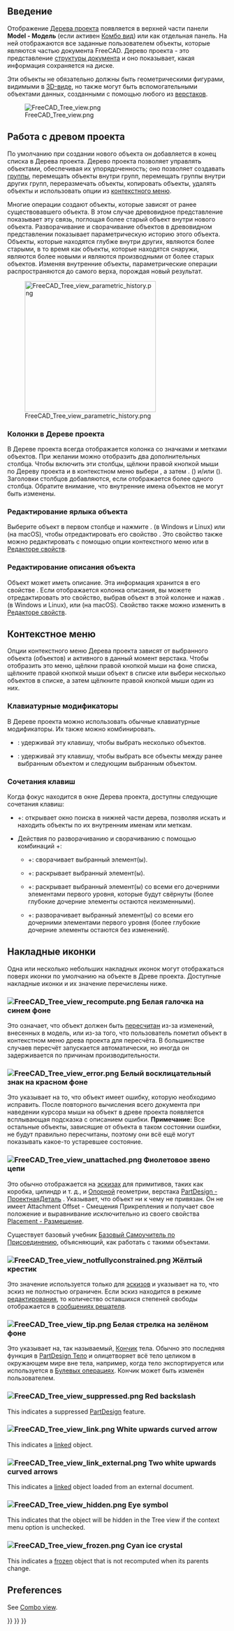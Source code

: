 <languages/>
{{TOCright}}

<span id="Introduction"></span>
== Введение ==

Отображение [[Tree_view/ru|Дерева проекта]] появляется в верхней части панели '''Model - Модель''' (если активен [[Combo_view/ru|Комбо вид]]) или как отдельная панель. На ней отображаются все заданные пользователем объекты, которые являются частью документа FreeCAD. Дерево проекта - это представление [[Document_structure/ru|структуры документа]] и оно показывает, какая информация сохраняется на диске.

Эти объекты не обязательно должны быть геометрическими фигурами, видимыми в [[3D_view/ru|3D-виде]], но также могут быть вспомогательными объектами данных, созданными с помощью любого из [[Workbenches/ru|верстаков]].

[[File:FreeCAD_Tree_view.png]]

{{Caption|Древо проекта, показывающее различные элементы документа}}

<span id="Working_with_the_Tree_view"></span>
== Работа с древом проекта ==

По умолчанию при создании нового объекта он добавляется в конец списка в Дерева проекта. Дерево проекта позволяет управлять объектами, обеспечивая их упорядоченность; оно позволяет создавать [[Std_Group/ru|группы]], перемещать объекты внутри групп, перемещать группы внутри других групп, переразмечать объекты, копировать объекты, удалять объекты и использовать опции из [[#Context_menu/ru|контекстного меню]].

Многие операции создают объекты, которые зависят от ранее существовавшего объекта. В этом случае древовидное представление показывает эту связь, поглощая более старый объект внутри нового объекта. Разворачивание и сворачивание объектов в древовидном представлении показывает параметрическую историю этого объекта. Объекты, которые находятся глубже внутри других, являются более старыми, в то время как объекты, которые находятся снаружи, являются более новыми и являются производными от более старых объектов. Изменяя внутренние объекты, параметрические операции распространяются до самого верха, порождая новый результат.

[[File:FreeCAD_Tree_view_parametric_history.png|x300px]]

{{Caption|Самый верхний объект создаётся путём выполнения параметрических операций над объектами, которые сами были созданы предыдущими операциями.<br>
Полное раскрытие дерева показывает исходные элементы, которые были использованы для создания частей твёрдых тел.}}

<span id="Tree_view_columns"></span>
=== Колонки в Дереве проекта ===

В Дереве проекта всегда отображается колонка со значками и метками объектов. При желании можно отобразить два дополнительных столбца. Чтобы включить эти столбцы, щёлкни правой кнопкой мыши по Дереву проекта и в контекстном меню выбери {{MenuCommand|Tree settings - Настройки дерева}}, а затем {{MenuCommand|Show description - Показать описание}}. ({{Version/ru|0.21}}) и/или {{MenuCommand|Show internal name - Показать внутреннее имя}} ({{Version/ru|1.0}}). Заголовки столбцов добавляются, если отображается более одного столбца. Обратите внимание, что внутренние имена объектов не могут быть изменены.

<span id="Edit_object_label"></span>
=== Редактирование ярлыка объекта ===

Выберите объект в первом столбце и нажмите {{KEY|F2}}. (в Windows и Linux) или {{KEY|Enter}} (на macOS), чтобы отредактировать его свойство {{PropertyData|Label - Ярлык}}. Это свойство также можно редактировать с помощью опции контекстного меню {{MenuCommand|Rename - Переименовать}} или в [[Property_editor/ru|Редакторе свойств]].

<span id="Edit_object_description"></span>
=== Редактирование описания объекта ===

Объект может иметь описание. Эта информация хранится в его свойстве {{PropertyData|Label2 - Ярлык2}}. Если отображается колонка описания, вы можете отредактировать это свойство, выбрав объект в этой колонке и нажав {{KEY|F2}}. (в Windows и Linux), или {{KEY|Enter}} (на macOS). Свойство также можно изменить в [[Property_editor/ru|Редакторе свойств]].

<span id="Context_menu"></span>
== Контекстное меню ==

Опции контекстного меню Дерева проекта зависят от выбранного объекта (объектов) и активного в данный момент верстака. Чтобы отобразить это меню, щёлкни правой кнопкой мыши на фоне списка, щёлкните правой кнопкой мыши объект в списке или выбери несколько объектов в списке, а затем щёлкните правой кнопкой мыши один из них.

<span id="Keyboard_modifiers"></span>
=== Клавиатурные модификаторы ===

В Дереве проекта можно использовать обычные клавиатурные модификаторы. Их также можно комбинировать.
* {{KEY|Ctrl}}: удерживай эту клавишу, чтобы выбрать несколько объектов.
* {{KEY|Shift}}: удерживай эту клавишу, чтобы выбрать все объекты между ранее выбранным объектом и следующим выбранным объектом.

<span id="Keyboard_shortcuts"></span>
=== Сочетания клавиш ===

Когда фокус находится в окне Дерева проекта, доступны следующие сочетания клавиш:
* {{KEY|Ctrl}}+{{KEY|F}}: открывает окно поиска в нижней части дерева, позволяя искать и находить объекты по их внутренним именам или меткам.
* Действия по разворачиванию и сворачиванию с помощью комбинаций {{KEY|Alt}}+{{KEY|Arrow}}: {{Version/ru|0.20}}
** {{KEY|Alt}}+{{KEY|Left}}: сворачивает выбранный элемент(ы).
** {{KEY|Alt}}+{{KEY|Right}}: раскрывает выбранный элемент(ы).
** {{KEY|Alt}}+{{KEY|Up}}: раскрывает выбранный элемент(ы) со всеми его дочерними элементами первого уровня, которые будут свёрнуты (более глубокие дочерние элементы остаются неизменными).
** {{KEY|Alt}}+{{KEY|Down}}: разворачивает выбранный элемент(ы) со всеми его дочерними элементами первого уровня (более глубокие дочерние элементы остаются без изменений).

<span id="Overlay_icons"></span>
==Накладные иконки==

Одна или несколько небольших накладных иконок могут отображаться поверх иконки по умолчанию на объекте в Древе проекта. Доступные накладные иконки и их значение перечислены ниже.

<span id="File:FreeCAD_Tree_view_recompute.png_White_check_mark_on_blue_background"></span>
=== [[File:FreeCAD_Tree_view_recompute.png]] Белая галочка на синем фоне ===

Это означает, что объект должен быть [[Std_Refresh/ru|пересчитан]] из-за изменений, внесенных в модель, или из-за того, что пользователь пометил объект в контекстном меню древа проекта для пересчёта. В большинстве случаев пересчёт запускается автоматически, но иногда он задерживается по причинам производительности.

<span id="File:FreeCAD_Tree_view_error.png_White_exclamation_mark_on_red_background"></span>
=== [[File:FreeCAD_Tree_view_error.png]] Белый восклицательный знак на красном фоне ===

Это указывает на то, что объект имеет ошибку, которую необходимо исправить. После повторного вычисления всего документа при наведении курсора мыши на объект в древе проекта появляется всплывающая подсказка с описанием ошибки. '''Примечание:''' Все остальные объекты, зависящие от объекта в таком состоянии ошибки, не будут правильно пересчитаны, поэтому они всё ещё могут показывать какое-то устаревшее состояние.

<span id="File:FreeCAD_Tree_view_unattached.png_Purple_chain_link"></span>
=== [[File:FreeCAD_Tree_view_unattached.png]] Фиолетовое звено цепи ===

Это обычно отображается на [[Sketch/ru|эскизах]] для примитивов, таких как коробка, цилиндр и т. д., и [[Datum/ru|Опорной]] геометрии, верстака [[PartDesign_Workbench/ru|PartDesign - ПроектнаяДеталь]] . Указывает, что объект ни к чему не привязан. Он не имеет Attachment Offset - Смещения Прикрепления и получает свое положение и выравнивание исключительно из своего свойства [[Placement/ru|Placement - Размещение]].

Существует базовый учебник [[Basic_Attachment_Tutorial/ru|Базовый Самоучитель по Присоединению]], объясняющий, как работать с такими объектами.

<span id="File:FreeCAD_Tree_view_notfullyconstrained.png_Yellow_X"></span>
=== [[File:FreeCAD_Tree_view_notfullyconstrained.png]] Жёлтый крестик ===

Это значение используется только для [[Sketch/ru|эскизов]] и указывает на то, что эскиз не полностью ограничен. Если эскиз находится в режиме [[Sketcher_EditSketch/ru|редактирования]], то количество оставшихся степеней свободы отображается в [[Sketcher_Dialog#Solver_messages/ru|сообщениях решателя]].

<span id="File:FreeCAD_Tree_view_tip.png_White_arrow_on_green_background"></span>
=== [[File:FreeCAD_Tree_view_tip.png]] Белая стрелка на зелёном фоне ===

Это указывает на, так называемый, [[PartDesign_Body#Tip/ru|Кончик]] тела. Обычно это последняя функция в [[PartDesign_Body/ru|PartDesign Тело]] и олицетворяет всё тело целиком в окружающем мире вне тела, например, когда тело экспортируется или используется в [[Part_Boolean/ru|Булевых операциях]]. Кончик может быть изменён пользователем.

=== [[File:FreeCAD_Tree_view_suppressed.png]] Red backslash ===

{{Version|1.0}}

This indicates a suppressed [[PartDesign_Workbench|PartDesign]] feature.

=== [[File:FreeCAD_Tree_view_link.png]] White upwards curved arrow ===

This indicates a [[Std_LinkMake|linked]] object.

=== [[File:FreeCAD_Tree_view_link_external.png]] Two white upwards curved arrows ===

This indicates a [[Std_LinkMake|linked]] object loaded from an external document.

=== [[File:FreeCAD_Tree_view_hidden.png]] Eye symbol ===

This indicates that the object will be hidden in the Tree view if the {{MenuCommand|Show items hidden in Tree view}} context menu option is unchecked.

=== [[File:FreeCAD_Tree_view_frozen.png]] Cyan ice crystal ===

{{Version|1.0}}

This indicates a [[Std_ToggleFreeze|frozen]] object that is not recomputed when its parents change.

== Preferences ==

See [[Combo_view#Preferences|Combo view]].


{{Interface_navi{{#translation:}}}}
{{Std_Base_navi{{#translation:}}}}
{{Userdocnavi{{#translation:}}}}